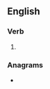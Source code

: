 ==English==

===Verb===
{{head|en|verb form}}

# {{en-third-person singular of|indurate}}

===Anagrams===
* {{anagrams|en|a=adeinrstu|daturines}}